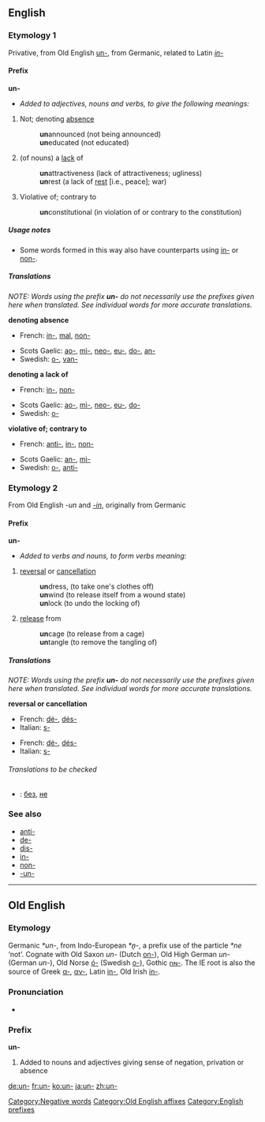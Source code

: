 {{see|UN|un|-un-|ün|ún}}

==English==

===Etymology 1===
Privative, from Old English [[un-#Old English|un-]], from Germanic, related to Latin ''[[in-#Latin|in-]]''

====Prefix====
'''un-'''
*''Added to adjectives, nouns and verbs, to give the following meanings:''
# Not; denoting [[absence]]
#: '''un'''announced (not being announced)
#: '''un'''educated (not educated)
# (of nouns) a [[lack]] of
#: '''un'''attractiveness (lack of attractiveness; ugliness)
#: '''un'''rest (a lack of [[rest]] [i.e., peace]; war)
# Violative of; contrary to
#: '''un'''constitutional (in violation of or contrary to the constitution)

=====Usage notes=====
*Some words formed in this way also have counterparts using [[in-]] or [[non-]].

=====Translations=====
''NOTE: Words using the prefix '''un-''' do not necessarily use the prefixes given here when translated. See individual words for more accurate translations.''

'''denoting absence'''
{{top}}
*French: [[in-]], [[mal]], [[non-]]
{{mid}}
*Scots Gaelic: [[ao-]], [[mì-]], [[neo-]], [[eu-]], [[do-]], [[an-]]
*Swedish: [[o-]], [[van-]]
{{bottom}}

'''denoting a lack of'''
{{top}}
*French: [[in-]], [[non-]]
{{mid}}
*Scots Gaelic: [[ao-]], [[mì-]], [[neo-]], [[eu-]], [[do-]]
*Swedish: [[o-]]
{{bottom}}

'''violative of; contrary to'''
{{top}}
*French: [[anti-]], [[in-]], [[non-]]
{{mid}}
*Scots Gaelic: [[an-]], [[mì-]]
*Swedish: [[o-]], [[anti-]]
{{bottom}}

===Etymology 2===
From Old English ''-un'' and ''[[-in]]'', originally from Germanic

====Prefix====
'''un-'''
*''Added to verbs and nouns, to form verbs meaning:''
# [[reversal]] or [[cancellation]]
#: '''un'''dress, (to take one's clothes off)
#: '''un'''wind (to release itself from a wound state)
#: '''un'''lock (to undo the locking of)
# [[release]] from
#: '''un'''cage (to release from a cage)
#: '''un'''tangle (to remove the tangling of)

=====Translations=====
''NOTE: Words using the prefix '''un-''' do not necessarily use the prefixes given here when translated. See individual words for more accurate translations.''

'''reversal or cancellation'''
{{top}}
*French: [[dé-]], [[dés-]]
*Italian: [[s-]]
{{mid}}
{{bottom}}

{{top}}
*French: [[dé-]], [[dés-]]
*Italian: [[s-]]
{{mid}}
{{bottom}}

======Translations to be checked======
{{checktrans}}

*{{ttbc|Russian}}: [[без]], [[не]]

===See also===
*[[anti-]]
*[[de-]]
*[[dis-]]
*[[in-]]
*[[non-]]
*[[-un-]]

[[Category:Negative words]]

----

==Old English==

===Etymology===
Germanic ''*un-'', from Indo-European ''*n̥-'', a prefix use of the particle ''*ne'' ‘not’. Cognate with Old Saxon ''un-'' (Dutch [[on-]]), Old High German ''un-'' (German ''un-''), Old Norse [[ó-]] (Swedish [[o-]]), Gothic [[𐌿𐌽-]]. The IE root is also the source of Greek [[α-]], [[αν-]], Latin [[in-]], Old Irish [[in-]].

===Pronunciation===
*{{IPA|/ʊn/}}

===Prefix===
'''un-'''

# Added to nouns and adjectives giving sense of negation, privation or absence

[[Category:Old English affixes]]
[[Category:English prefixes]]

[[de:un-]]
[[fr:un-]]
[[ko:un-]]
[[ja:un-]]
[[zh:un-]]